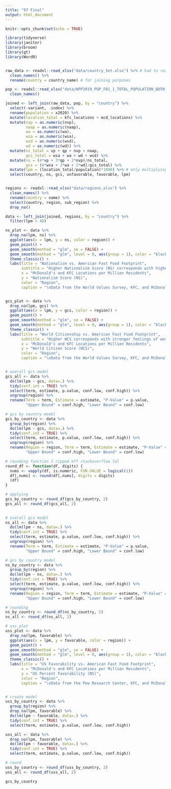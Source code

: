 ```yaml
---
title: "97 Final"
output: html_document
---
```


```r
knitr::opts_chunk$set(echo = TRUE)

library(tidyverse)
library(janitor)
library(broom)
library(gt)
library(WordR)


raw_data <- readxl::read_xlsx("data/country_Set.xlsx") %>% # had to readxl this bc it's not a csv lol feelsbad
  clean_names() %>%
  rename(country = country_name) # for joining purposes

pop <- readxl::read_xlsx("data/WPP2019_POP_F01_1_TOTAL_POPULATION_BOTH_SEXES.xlsx") %>%
  clean_names()
```


```r

joined <- left_join(raw_data, pop, by = "country") %>%
  select(-variant, -index) %>%
  rename(population = x2020) %>%
  mutate(location_total = kfc_locations + mcd_locations) %>%
  mutate(nvp = as.numeric(nvp),
         naap = as.numeric(naap),
         wa = as.numeric(wa),
         wsa = as.numeric(wsa),
         wsd = as.numeric(wsd),
         wd = as.numeric(wd)) %>%
  mutate(ns_total = vp + qp + nvp + naap,
         gcs_total = wsa + wa + wd + wsd) %>%
  mutate(ns = (4*vp + 3*qp + 2*nvp)/ns_total,
         gcs = (4*wsa + 3*wa + 2*wd)/gcs_total) %>%
  mutate(lpm = (location_total/population)*1000) %>% # only multiplying by 1000 because populations are already divided by 1000
  select(country, ns, gcs, unfavorable, favorable, lpm)


regions <- readxl::read_xlsx("data/regions.xlsx") %>%
  clean_names() %>%
  rename(country = name) %>%
  select(country, region, sub_region) %>%
  drop_na()

data <- left_join(joined, regions, by = "country") %>%
  filter(lpm < 40)

```


```r

ns_plot <- data %>%
  drop_na(lpm, ns) %>%
  ggplot(aes(x = lpm, y = ns, color = region)) +
  geom_point() +
  geom_smooth(method = "glm", se = FALSE) +
  geom_smooth(method = "glm", level = 0, aes(group = 1), color = "black") +
  theme_classic() + 
  labs(title = "Nationalism vs. American Fast Food Footprint",
       subtitle = "Higher Nationalism Score (NS) corresponds with higher levels of nationalism",
       x = "McDonald's and KFC Locations per Million Residents",
       y = "Nationalism Score (NS)",
       color = "Region",
       caption = "\nData from the World Values Survey, KFC, and McDonald's")



```


```r

gcs_plot <- data %>%
  drop_na(lpm, gcs) %>%
  ggplot(aes(x = lpm, y = gcs, color = region)) +
  geom_point() +
  geom_smooth(method = "glm", se = FALSE) +
  geom_smooth(method = "glm", level = 0, aes(group = 1), color = "black") +
  theme_classic() + 
  labs(title = "World Citizenship vs. American Fast Food Footprint",
       subtitle = "Higher WCS corresponds with stronger feelings of world citizenship",
       x = "McDonald's and KFC Locations per Million Residents",
       y = "World Citizen Score (WCS)",
       color = "Region",
       caption = "\nData from the World Values Survey, KFC, and McDonald's")



```


```r

# overall gcs model
gcs_all <- data %>%
  do(lm(lpm ~ gcs, data=.) %>% 
  tidy(conf.int = TRUE) %>%
  select(term, estimate, p.value, conf.low, conf.high)) %>%
  ungroup(region) %>%
  rename(Term = term, Estimate = estimate, "P-Value" = p.value, 
         "Upper Bound" = conf.high, "Lower Bound" = conf.low) 

# gcs by country model
gcs_by_country <- data %>%
  group_by(region) %>%
  do(lm(lpm ~ gcs, data=.) %>% 
  tidy(conf.int = TRUE) %>%
  select(term, estimate, p.value, conf.low, conf.high)) %>%
  ungroup(region) %>%
  rename(Region = region, Term = term, Estimate = estimate, "P-Value" = p.value, 
         "Upper Bound" = conf.high, "Lower Bound" = conf.low) 

# rounding function I ripped off stackoverflow lol
round_df <- function(df, digits) {
  nums <- vapply(df, is.numeric, FUN.VALUE = logical(1))
  df[,nums] <- round(df[,nums], digits = digits)
  (df)
}

# applying
gcs_by_country <- round_df(gcs_by_country, 2)
gcs_all <- round_df(gcs_all, 2)
  
```

```r

# overall gcs model
ns_all <- data %>%
  do(lm(lpm ~ ns, data=.) %>% 
  tidy(conf.int = TRUE) %>%
  select(term, estimate, p.value, conf.low, conf.high)) %>%
  ungroup(region) %>%
  rename(Term = term, Estimate = estimate, "P-Value" = p.value, 
         "Upper Bound" = conf.high, "Lower Bound" = conf.low) 

# gcs by country model
ns_by_country <- data %>%
  group_by(region) %>%
  do(lm(lpm ~ ns, data=.) %>% 
  tidy(conf.int = TRUE) %>%
  select(term, estimate, p.value, conf.low, conf.high)) %>%
  ungroup(region) %>%
  rename(Region = region, Term = term, Estimate = estimate, "P-Value" = p.value, 
         "Upper Bound" = conf.high, "Lower Bound" = conf.low) 

# rounding
ns_by_country <- round_df(ns_by_country, 2)
ns_all <- round_df(ns_all, 2)


```


```r

# uss plot
uss_plot <- data %>%
  drop_na(lpm, favorable) %>%
  ggplot(aes(x = lpm, y = favorable, color = region)) +
  geom_point() +
  geom_smooth(method = "glm", se = FALSE) +
  geom_smooth(method = "glm", level = 0, aes(group = 1), color = "black") +
  theme_classic() + 
  labs(title = "US Favorability vs. American Fast Food Footprint",
       x = "McDonald's and KFC Locations per Million Residents",
       y = "US Percent Favorability (NS)",
       color = "Region",
       caption = "\nData from the Pew Research Center, KFC, and McDonald's")


# create model
uss_by_country <- data %>%
  group_by(region) %>%
  drop_na(lpm, favorable) %>%
  do(lm(lpm ~ favorable, data=.) %>% 
  tidy(conf.int = TRUE) %>%
  select(term, estimate, p.value, conf.low, conf.high))

uss_all <- data %>%
  drop_na(lpm, favorable) %>%
  do(lm(lpm ~ favorable, data=.) %>% 
  tidy(conf.int = TRUE) %>%
  select(term, estimate, p.value, conf.low, conf.high))

# round
uss_by_country <- round_df(uss_by_country, 2)
uss_all <- round_df(uss_all, 2)

```

```r

gcs_by_country


```




